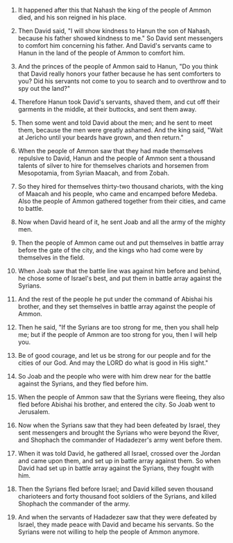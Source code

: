 
1. It happened after this that Nahash the king of the people of Ammon died, and his son reigned in his place.

2. Then David said, "I will show kindness to Hanun the son of Nahash, because his father showed kindness to me." So David sent messengers to comfort him concerning his father. And David's servants came to Hanun in the land of the people of Ammon to comfort him.

3. And the princes of the people of Ammon said to Hanun, "Do you think that David really honors your father because he has sent comforters to you? Did his servants not come to you to search and to overthrow and to spy out the land?"

4. Therefore Hanun took David's servants, shaved them, and cut off their garments in the middle, at their buttocks, and sent them away.

5. Then some went and told David about the men; and he sent to meet them, because the men were greatly ashamed. And the king said, "Wait at Jericho until your beards have grown, and then return."

6. When the people of Ammon saw that they had made themselves repulsive to David, Hanun and the people of Ammon sent a thousand talents of silver to hire for themselves chariots and horsemen from Mesopotamia, from Syrian Maacah, and from Zobah.

7. So they hired for themselves thirty-two thousand chariots, with the king of Maacah and his people, who came and encamped before Medeba. Also the people of Ammon gathered together from their cities, and came to battle.

8. Now when David heard of it, he sent Joab and all the army of the mighty men.

9. Then the people of Ammon came out and put themselves in battle array before the gate of the city, and the kings who had come were by themselves in the field.

10. When Joab saw that the battle line was against him before and behind, he chose some of Israel's best, and put them in battle array against the Syrians.

11. And the rest of the people he put under the command of Abishai his brother, and they set themselves in battle array against the people of Ammon.

12. Then he said, "If the Syrians are too strong for me, then you shall help me; but if the people of Ammon are too strong for you, then I will help you.

13. Be of good courage, and let us be strong for our people and for the cities of our God. And may the LORD do what is good in His sight."

14. So Joab and the people who were with him drew near for the battle against the Syrians, and they fled before him.

15. When the people of Ammon saw that the Syrians were fleeing, they also fled before Abishai his brother, and entered the city. So Joab went to Jerusalem.

16. Now when the Syrians saw that they had been defeated by Israel, they sent messengers and brought the Syrians who were beyond the River, and Shophach the commander of Hadadezer's army went before them.

17. When it was told David, he gathered all Israel, crossed over the Jordan and came upon them, and set up in battle array against them. So when David had set up in battle array against the Syrians, they fought with him.

18. Then the Syrians fled before Israel; and David killed seven thousand charioteers and forty thousand foot soldiers of the Syrians, and killed Shophach the commander of the army.

19. And when the servants of Hadadezer saw that they were defeated by Israel, they made peace with David and became his servants. So the Syrians were not willing to help the people of Ammon anymore.


